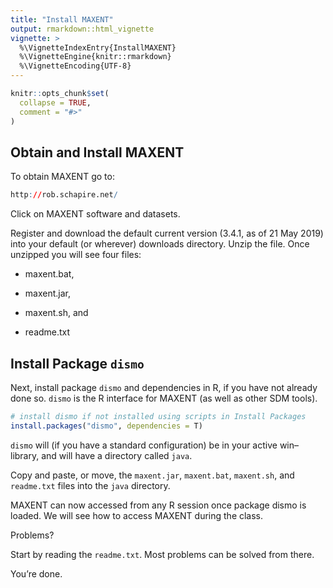 ```yaml
---
title: "Install MAXENT"
output: rmarkdown::html_vignette
vignette: >
  %\VignetteIndexEntry{InstallMAXENT}
  %\VignetteEngine{knitr::rmarkdown}
  %\VignetteEncoding{UTF-8}
---
```


```r
knitr::opts_chunk$set(
  collapse = TRUE,
  comment = "#>"
)
```

## Obtain and Install MAXENT

To obtain MAXENT go to:

```r
http://rob.schapire.net/
```

Click on MAXENT software and datasets.

Register and download the default current version (3.4.1, as of 21 May 2019) into your default (or wherever) downloads directory.  Unzip the file.  Once unzipped you will see four files:  

* maxent.bat, 

* maxent.jar, 

* maxent.sh, and 

* readme.txt

## Install Package `dismo`

Next, install package `dismo` and dependencies in R, if you have not already done so.  `dismo` is the R interface for MAXENT (as well as other SDM tools).

```r
# install dismo if not installed using scripts in Install Packages
install.packages("dismo", dependencies = T)
```

`dismo` will (if you have a standard configuration) be in your active win--library, and will have a directory called `java`.

Copy and paste, or move, the `maxent.jar`, `maxent.bat`, `maxent.sh`, and `readme.txt` files into the `java` directory.

MAXENT can now accessed from any R session once package dismo is loaded.  We will see how to access MAXENT during the class.

Problems?

Start by reading the `readme.txt`.  Most problems can be solved from there.

You're done.




